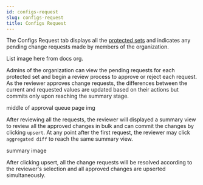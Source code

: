 ```yaml
---
id: configs-request
slug: configs-request
title: Configs Request
---
```


The Configs Request tab displays all the [protected sets](../settings#protected-sets) and indicates any pending change requests made by members of the organization.

List image here from docs org.

Admins of the organization can view the pending requests for each protected set and begin a review process to approve or reject each request. As the reviewer approves change requests, the differences between the current and requested values are updated based on their actions but commits only upon reaching the summary stage.

middle of approval queue page img

After reviewing all the requests, the reviewer will displayed a summary view to review all the approved changes in bulk and can commit the changes by clicking `upsert`. At any point after the first request, the reviewer may click `aggregated diff` to reach the same summary view.

summary image

After clicking upsert, all the change requests will be resolved according to the reviewer's selection and all approved changes are upserted simultaneously.

